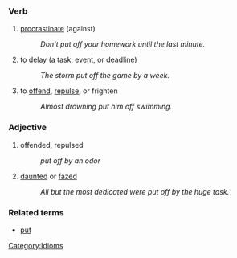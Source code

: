 === Verb ===

# [[procrastinate]] (against)
#: ''Don't put off your homework until the last minute.''
# to delay (a task, event, or deadline) 
#: ''The storm put off the game by a week.''
# to [[offend]], [[repulse]], or frighten
#: ''Almost drowning put him off swimming.''

=== Adjective ===

# offended, repulsed
#: ''put off by an odor''
#[[daunt]]ed or [[faze]]d 
#: ''All but the most dedicated were put off by the huge task.''

=== Related terms ===
*[[put]]

[[Category:Idioms]]
